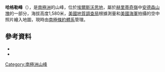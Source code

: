 {{coord|79|7|S|84|41|W|source:GNIS|display=title}}

'''哈格勒峰'''（{{lang-en|Huggler Peak}}），是[[南極洲|南極洲]]的山峰，位於[[埃爾斯沃思地|埃爾斯沃思地]]，屬於[[赫里蒂奇嶺|赫里蒂奇嶺]]中[[安德森山塊|安德森山塊]]的一部分，海拔高度1,580米，[[美國地質調查局|美國地質調查局]]根據測量和[[美國海軍|美國海軍]]拍攝的空中照片繪入地圖，現時由[[南極條約體系|南極條約體系]]管理。

==參考資料==
*{{cite gnis | type = antarid | id = 7122| name = Huggler Peak | accessdate = 2012-07-02}}
*{{usgs-gazetteer|id=7122}}

{{DEFAULTSORT:Huggler Peak}}
[[Category:南極洲山峰|Category:南極洲山峰]]


{{EllsworthLand-geo-stub}}